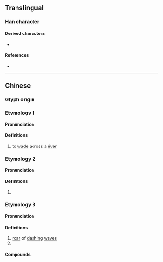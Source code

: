 {{character info}}
==Translingual==

===Han character===
{{Han char|rn=85|rad=水|as=08|sn=11|four=37120|canj=EBB|ids=⿰氵朋}}

====Derived characters====
* {{l|mul|[[𬞉]]}}

====References====
* {{Han ref|kx=0630.050|dkj=17647|dj=1032.070|hdz=31655.050|uh=6DDC|ud=28124|bh=D5F2|bd=54770}}

----

==Chinese==
{{zh-forms}}

===Glyph origin===
{{Han etym}}

===Etymology 1===

====Pronunciation====
{{zh-pron
|m=píng
|c=pang4
|mc=y
|oc=y
|ma=
|cat=v
}}

====Definitions====
{{zh-hanzi}}

# {{zh-alt-lb|馮}} to [[wade]] across a [[river]]

===Etymology 2===

====Pronunciation====
{{zh-pron
|m=píng
|c=ping1
|mc=y
|oc=
|cat=n
}}

====Definitions====
{{zh-hanzi}}

# {{zh-used|淜滂|[[sound]] of the [[wind]]|洴淜|[[sound]] of [[water]]}}

===Etymology 3===

====Pronunciation====
{{zh-pron
|m=péng,pēng
|c=paang1
|ma=
|cat=n,pn
}}

====Definitions====
{{zh-hanzi}}

# [[roar]] of [[dash]]ing [[wave]]s
# {{zh-used in|普淜|[[town]] in [[Yunnan]] [[province]]}}

====Compounds====
{{zh-der|普淜|淜湃}}